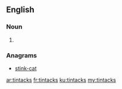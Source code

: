 ==English==

===Noun===
{{head|en|plural}}

# {{plural of|tintack|lang=en|nocat=1}}

===Anagrams===
* [[stink-cat#English|stink-cat]]

[[ar:tintacks]]
[[fr:tintacks]]
[[ku:tintacks]]
[[my:tintacks]]